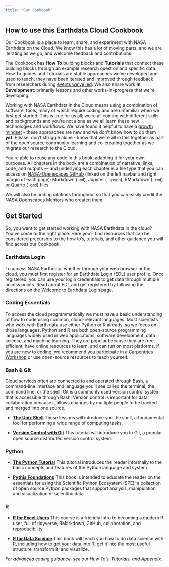 ```yaml
---
title: "Our Cookbook"
---
```


## How to use this Earthdata Cloud Cookbook

Our Cookbook is a place to learn, share, and experiment with NASA Earthdata on the Cloud. We know this has a lot of moving parts, and we are iterating as we go, and welcome feedback and contributions.

The Cookbook has **How To** building blocks and **Tutorials** that connect these building blocks through an example research question and specific data. How To guides and Tutorials are stable approaches we've developed and used to teach; they have been iterated and improved through feedback from researchers during [events we've led](https://nasa-openscapes.github.io/tutorials.html). We also share work **In Development**: primarily lessons and other works-in-progress that we're developing.

Working with NASA Earthdata in the Cloud means using a combination of software, tools, many of which require coding and are unfamiliar when we first get started. This is true for us all; we're all coming with different skills and backgrounds and you're not alone as we all learn these new technologies and workflows. We have found it helpful to have a [growth mindset](https://www.youtube.com/watch?v=_X0mgOOSpLU&t=11s&ab_channel=TED) - these approaches are new and we don't know how to do them ***yet***. Please, don't struggle alone - know that we're all in this together as part of the open source community learning and co-creating together as we migrate our research to the Cloud.

You're able to reuse any code in this book, adapting it for your own purposes. All chapters in the book are a combination of narrative, links, code, and outputs --- and underlying each chapter is a file type that you can access on [NASA-Openscapes GitHub](https://github.com/NASA-Openscapes/earthdata-cloud-cookbook) (linked on the left navbar and right margin of each page): Markdown (`.md`), Jupyter (`.ipynb`), RMarkdown (`.rmd`) or Quarto (`.qmd`) files.

We will also be adding citations throughout so that you can easily credit the NASA Openscapes Mentors who created them.

## Get Started

So, you want to get started working with NASA Earthdata in the cloud? You've come to the right place. Here you'll find resources that can be considered precursors to the how to's, tutorials, and other guidance you will find across our Cookbook.

### Earthdata Login

To access NASA Earthdata, whether through your web browser or the cloud, you must first register for an Earthdata Login (EDL) user profile. Once registered, you can use your login credentials to get data through multiple access points. Read about EDL and get registered by following the directions on the [Welcome to Earthdata Login](https://urs.earthdata.nasa.gov/documentation/for_users/welcome) page.

### Coding Essentials

To access the cloud programmatically we must have a basic understanding of how to code using common, cloud-relevant languages. Most scientists who work with Earth data use either Python or R already, so we focus on those languages. Python and R are both open-source programming languages widely used in web applications, software development, data science, and machine learning. They are popular because they are free, efficient, have online resources to learn, and can run on most platforms. If you are new to coding, we recommend you participate in a [Carpentries Workshop](https://carpentries.org/workshops/) or use open-source resources to teach yourself.

### Bash & Git

Cloud services often are connected to and operated through Bash, a command-line interface and language you'll see called the terminal, the command line, or the shell. Git is a commonly used version control system that is accessible through Bash. Version control is important for data collaboration because it allows changes by multiple people to be tracked and merged into one source.

-   [**The Unix Shell**](https://swcarpentry.github.io/shell-novice/) These lessons will introduce you the shell, a fundamental tool for performing a wide range of computing tasks.

-   [**Version Control with Git**](https://swcarpentry.github.io/git-novice/) This tutorial will introduce you to Git, a popular open source distributed version control system.

### Python

-   [**The Python Tutorial**](https://docs.python.org/3/tutorial/) This tutorial introduces the reader informally to the basic concepts and features of the Python language and system.

-   [**Pythia Foundations**](https://foundations.projectpythia.org/landing-page.html) This book is intended to educate the reader on the essentials for using the Scientific Python Ecosystem (SPE): a collection of open source Python packages that support analysis, manipulation, and visualization of scientific data.

### R

-   [**R for Excel Users**](https://rstudio-conf-2020.github.io/r-for-excel/) This course is a friendly intro to becoming a modern R user, full of tidyverse, RMarkdown, GitHub, collaboration, and reproducibility.

-   [**R for Data Science**](https://r4ds.hadley.nz/) This book will teach you how to do data science with R, including how to get your data into R, get it into the most useful structure, transform it, and visualize.

*For advanced coding guidance, see our How To's, Tutorials, and Appendix.*
